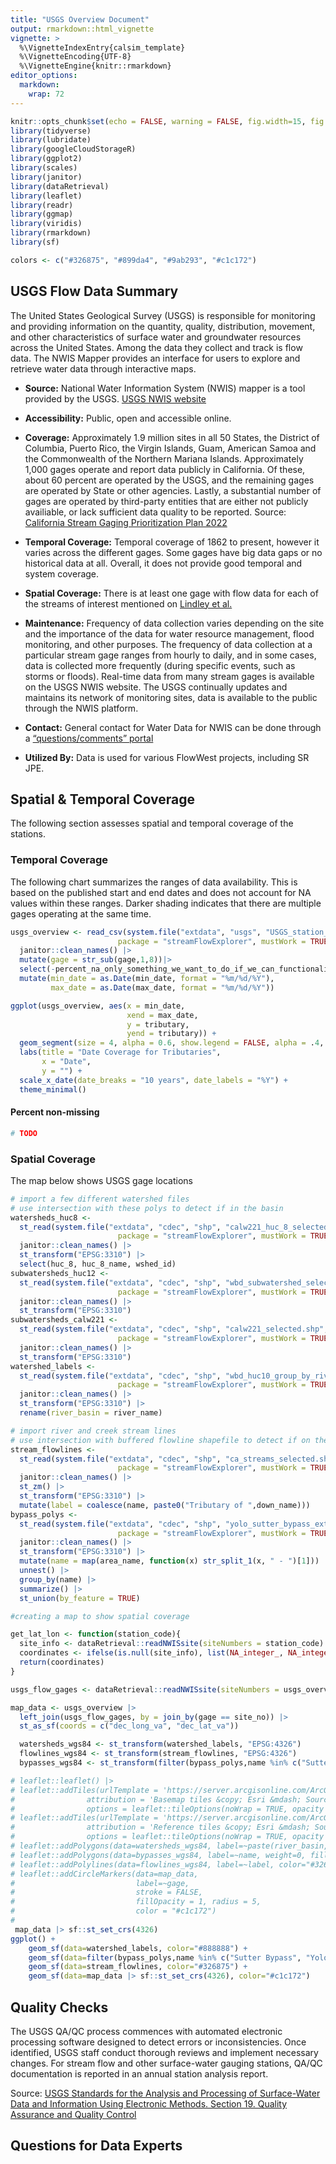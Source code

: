 ```yaml
---
title: "USGS Overview Document"
output: rmarkdown::html_vignette
vignette: >
  %\VignetteIndexEntry{calsim_template}
  %\VignetteEncoding{UTF-8}
  %\VignetteEngine{knitr::rmarkdown}
editor_options: 
  markdown: 
    wrap: 72
---
```


```r
knitr::opts_chunk$set(echo = FALSE, warning = FALSE, fig.width=15, fig.height=10, dpi=300)
library(tidyverse)
library(lubridate)
library(googleCloudStorageR)
library(ggplot2)
library(scales)
library(janitor)
library(dataRetrieval)
library(leaflet)
library(readr)
library(ggmap)
library(viridis)
library(rmarkdown)
library(sf)

colors <- c("#326875", "#899da4", "#9ab293", "#c1c172")

```

## USGS Flow Data Summary 
The United States Geological Survey (USGS) is responsible for monitoring and providing information on the quantity, quality, distribution, movement, and other characteristics of surface water and groundwater resources across the United States. Among the data they collect and track is flow data. The NWIS Mapper provides an interface for users to explore and retrieve water data through interactive maps.

* **Source:** National Water Information System (NWIS) mapper is a tool provided by the USGS. [USGS NWIS website](https://waterdata.usgs.gov/nwis)
* **Accessibility:** Public, open and accessible online.
* **Coverage:**  Approximately 1.9 million sites in all 50 States, the District of Columbia, Puerto Rico, the Virgin Islands, Guam, American Samoa and the Commonwealth of the Northern Mariana Islands.
Approximately 1,000 gages operate and report data publicly in California. Of these, about 60 percent are operated by the USGS, and the remaining gages are operated by State or other agencies. Lastly, a substantial number of gages are operated by third-party entities that are either not publicly availiable, or lack sufficient data quality to be reported.
Source: [California Stream Gaging Prioritization Plan 2022](https://www.waterboards.ca.gov/waterrights/water_issues/programs/stream_gaging_plan/docs/sb19-report.pdf)
* **Temporal Coverage:** Temporal coverage of 1862 to present, however it varies across the different gages. Some gages have big data gaps or no historical data at all. Overall, it does not provide good temporal and system coverage.
* **Spatial Coverage:** There is at least one gage with flow data for each of the streams of interest mentioned on [Lindley et al.](https://swfsc-publications.fisheries.noaa.gov/publications/CR/2006/2006Lin.pdf)
* **Maintenance:** Frequency of data collection varies depending on the site and the importance of the data for water resource management, flood monitoring, and other purposes.
The frequency of data collection at a particular stream gage ranges from hourly to daily, and in some cases, data is collected more frequently (during specific events, such as storms or floods). Real-time data from many stream gages is available on the USGS NWIS website.
The USGS continually updates and maintains its network of monitoring sites, data is available to the public through the NWIS platform.

* **Contact:** General contact for Water Data for NWIS can be done through a ["questions/comments" portal](https://waterdata.usgs.gov/questions-comments/?&ownerCode=USA&referrerUrl=https%3A%2F%2Fwaterdata.usgs.gov%2Fnwis) 

* **Utilized By:** Data is used for various FlowWest projects, including SR JPE. 


## Spatial & Temporal Coverage

The following section assesses spatial and temporal coverage of the stations.

### Temporal Coverage 

The following chart summarizes the ranges of data availability. This is based on the published start and end dates and does not account for NA values within these ranges.  Darker shading indicates that there are multiple gages operating at the same time. 

```r
usgs_overview <- read_csv(system.file("extdata", "usgs", "USGS_station_lookup.csv", 
                        package = "streamFlowExplorer", mustWork = TRUE)) |> 
  janitor::clean_names() |>
  mutate(gage = str_sub(gage,1,8))|>
  select(-percent_na_only_something_we_want_to_do_if_we_can_functionalize_this_process) |> 
  mutate(min_date = as.Date(min_date, format = "%m/%d/%Y"),
         max_date = as.Date(max_date, format = "%m/%d/%Y")) 

ggplot(usgs_overview, aes(x = min_date, 
                          xend = max_date, 
                          y = tributary, 
                          yend = tributary)) +
  geom_segment(size = 4, alpha = 0.6, show.legend = FALSE, alpha = .4, color = "#326875") +  
  labs(title = "Date Coverage for Tributaries",
       x = "Date",
       y = "") +
  scale_x_date(date_breaks = "10 years", date_labels = "%Y") +
  theme_minimal()
```

#### Percent non-missing

```r
# TODO 
```

### Spatial Coverage

The map below shows USGS gage locations

```r
# import a few different watershed files
# use intersection with these polys to detect if in the basin
watersheds_huc8 <- 
  st_read(system.file("extdata", "cdec", "shp", "calw221_huc_8_selected.shp", 
                        package = "streamFlowExplorer", mustWork = TRUE), as_tibble=TRUE) |>
  janitor::clean_names() |>
  st_transform("EPSG:3310") |>
  select(huc_8, huc_8_name, wshed_id)
subwatersheds_huc12 <- 
  st_read(system.file("extdata", "cdec", "shp", "wbd_subwatershed_selected.shp", 
                        package = "streamFlowExplorer", mustWork = TRUE), as_tibble=TRUE) |>
  janitor::clean_names() |>
  st_transform("EPSG:3310")
subwatersheds_calw221 <-
  st_read(system.file("extdata", "cdec", "shp", "calw221_selected.shp", 
                        package = "streamFlowExplorer", mustWork = TRUE), as_tibble=TRUE) |>
  janitor::clean_names() |>
  st_transform("EPSG:3310")
watershed_labels <- 
  st_read(system.file("extdata", "cdec", "shp", "wbd_huc10_group_by_river_name.shp", 
                        package = "streamFlowExplorer", mustWork = TRUE), as_tibble=TRUE) |>
  janitor::clean_names() |>
  st_transform("EPSG:3310") |>
  rename(river_basin = river_name)

# import river and creek stream lines
# use intersection with buffered flowline shapefile to detect if on the mainstem
stream_flowlines <- 
  st_read(system.file("extdata", "cdec", "shp", "ca_streams_selected.shp", 
                        package = "streamFlowExplorer", mustWork = TRUE), as_tibble=TRUE) |>
  janitor::clean_names() |>
  st_zm() |>
  st_transform("EPSG:3310") |>
  mutate(label = coalesce(name, paste0("Tributary of ",down_name)))
bypass_polys <- 
  st_read(system.file("extdata", "cdec", "shp", "yolo_sutter_bypass_extents.shp", 
                        package = "streamFlowExplorer", mustWork = TRUE), as_tibble=TRUE) |>
  janitor::clean_names() |>
  st_transform("EPSG:3310") |>
  mutate(name = map(area_name, function(x) str_split_1(x, " - ")[1])) |> 
  unnest() |>
  group_by(name) |>
  summarize() |>
  st_union(by_feature = TRUE)
```

```r
#creating a map to show spatial coverage

get_lat_lon <- function(station_code){
  site_info <- dataRetrieval::readNWISsite(siteNumbers = station_code)
  coordinates <- ifelse(is.null(site_info), list(NA_integer_, NA_integer_), list(site_info$dec_long_va, site_info$dec_lat_va))
  return(coordinates)
}

usgs_flow_gages <- dataRetrieval::readNWISsite(siteNumbers = usgs_overview$gage)

map_data <- usgs_overview |> 
  left_join(usgs_flow_gages, by = join_by(gage == site_no)) |>
  st_as_sf(coords = c("dec_long_va", "dec_lat_va")) 

  watersheds_wgs84 <- st_transform(watershed_labels, "EPSG:4326")
  flowlines_wgs84 <- st_transform(stream_flowlines, "EPSG:4326")
  bypasses_wgs84 <- st_transform(filter(bypass_polys,name %in% c("Sutter Bypass", "Yolo Bypass")), "EPSG:4326")

# leaflet::leaflet() |> 
# leaflet::addTiles(urlTemplate = 'https://server.arcgisonline.com/ArcGIS/rest/services/Ocean/World_Ocean_Base/MapServer/tile/{z}/{y}/{x}',
#                attribution = 'Basemap tiles &copy; Esri &mdash; Sources: GEBCO, NOAA, CHS, OSU, UNH, CSUMB, National Geographic, DeLorme, NAVTEQ, and Esri',
#                options = leaflet::tileOptions(noWrap = TRUE, opacity = 1.0, maxNativeZoom = 13, maxZoom = 13)) |>
# leaflet::addTiles(urlTemplate = 'https://server.arcgisonline.com/ArcGIS/rest/services/Reference/World_Reference_Overlay/MapServer/tile/{z}/{y}/{x}',
#                attribution = 'Reference tiles &copy; Esri &mdash; Source: USGS, Esri, TANA, DeLorme, and NPS',
#                options = leaflet::tileOptions(noWrap = TRUE, opacity = 0.5, maxNativeZoom = 13, maxZoom = 13)) |>  
# leaflet::addPolygons(data=watersheds_wgs84, label=~paste(river_basin, "watershed"), color="#888888", weight=1, fillOpacity = 0.0) |>
# leaflet::addPolygons(data=bypasses_wgs84, label=~name, weight=0, fillColor="#326875", fillOpacity=0.5, color=NA) |>
# leaflet::addPolylines(data=flowlines_wgs84, label=~label, color="#326875", weight = 2) |>
# leaflet::addCircleMarkers(data=map_data, 
#                           label=~gage,
#                           stroke = FALSE, 
#                           fillOpacity = 1, radius = 5, 
#                           color = "#c1c172") 
#                           
 map_data |> sf::st_set_crs(4326)
ggplot() +
    geom_sf(data=watershed_labels, color="#888888") +
    geom_sf(data=filter(bypass_polys,name %in% c("Sutter Bypass", "Yolo Bypass")), fill="#326875", color=NA, alpha=0.5) +
    geom_sf(data=stream_flowlines, color="#326875") +
    geom_sf(data=map_data |> sf::st_set_crs(4326), color="#c1c172")
```


## Quality Checks 

The USGS QA/QC process commences with automated electronic processing software designed to detect errors or inconsistencies. Once identified, USGS staff conduct thorough reviews and implement necessary changes. For stream flow and other surface-water gauging stations, QA/QC documentation is reported in an annual station analysis report.

Source: [USGS Standards for the Analysis and Processing of Surface-Water Data and Information Using Electronic Methods. Section 19. Quality Assurance and Quality Control](https://water.usgs.gov/osw/pubs/WRIR01-4044.pdf)

## Questions for Data Experts 

